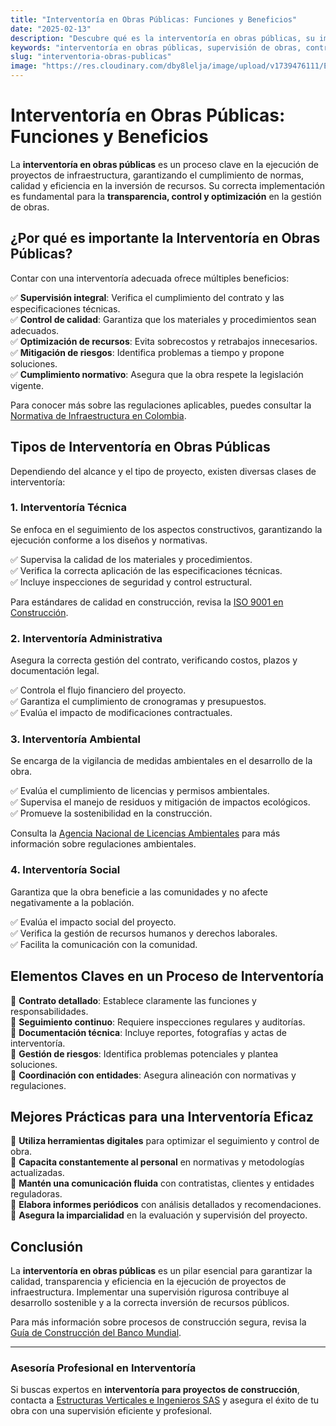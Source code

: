 ```yaml
---
title: "Interventoría en Obras Públicas: Funciones y Beneficios"
date: "2025-02-13"
description: "Descubre qué es la interventoría en obras públicas, su importancia en la supervisión de proyectos y las mejores prácticas para una gestión eficiente."
keywords: "interventoría en obras públicas, supervisión de obras, control de calidad en construcción, gestión de proyectos, auditoría de obras, interventoría en Colombia, interventoría en Bogotá, interventoría en Ibagué, interventoría en Girardot, normativa de interventoría, contratos de interventoría"
slug: "interventoria-obras-publicas"
image: "https://res.cloudinary.com/dby8lelja/image/upload/v1739476111/Estructuras%20Verticales%20e%20Ingenieros%20SAS/Imagenes%20Blog/interventoria_de_obras_publicas_e7vtlq.webp"
---
```


# Interventoría en Obras Públicas: Funciones y Beneficios

La **interventoría en obras públicas** es un proceso clave en la ejecución de proyectos de infraestructura, garantizando el cumplimiento de normas, calidad y eficiencia en la inversión de recursos. Su correcta implementación es fundamental para la **transparencia, control y optimización** en la gestión de obras.

## ¿Por qué es importante la Interventoría en Obras Públicas?

Contar con una interventoría adecuada ofrece múltiples beneficios:

✅ **Supervisión integral**: Verifica el cumplimiento del contrato y las especificaciones técnicas.  
✅ **Control de calidad**: Garantiza que los materiales y procedimientos sean adecuados.  
✅ **Optimización de recursos**: Evita sobrecostos y retrabajos innecesarios.  
✅ **Mitigación de riesgos**: Identifica problemas a tiempo y propone soluciones.  
✅ **Cumplimiento normativo**: Asegura que la obra respete la legislación vigente.  

Para conocer más sobre las regulaciones aplicables, puedes consultar la [Normativa de Infraestructura en Colombia](https://www.mintransporte.gov.co/).

## Tipos de Interventoría en Obras Públicas

Dependiendo del alcance y el tipo de proyecto, existen diversas clases de interventoría:

### 1. Interventoría Técnica

Se enfoca en el seguimiento de los aspectos constructivos, garantizando la ejecución conforme a los diseños y normativas.

✅ Supervisa la calidad de los materiales y procedimientos.  
✅ Verifica la correcta aplicación de las especificaciones técnicas.  
✅ Incluye inspecciones de seguridad y control estructural.  

Para estándares de calidad en construcción, revisa la [ISO 9001 en Construcción](https://www.iso.org/standard/62085.html).

### 2. Interventoría Administrativa

Asegura la correcta gestión del contrato, verificando costos, plazos y documentación legal.

✅ Controla el flujo financiero del proyecto.  
✅ Garantiza el cumplimiento de cronogramas y presupuestos.  
✅ Evalúa el impacto de modificaciones contractuales.  

### 3. Interventoría Ambiental

Se encarga de la vigilancia de medidas ambientales en el desarrollo de la obra.

✅ Evalúa el cumplimiento de licencias y permisos ambientales.  
✅ Supervisa el manejo de residuos y mitigación de impactos ecológicos.  
✅ Promueve la sostenibilidad en la construcción.  

Consulta la [Agencia Nacional de Licencias Ambientales](https://www.anla.gov.co/) para más información sobre regulaciones ambientales.

### 4. Interventoría Social

Garantiza que la obra beneficie a las comunidades y no afecte negativamente a la población.

✅ Evalúa el impacto social del proyecto.  
✅ Verifica la gestión de recursos humanos y derechos laborales.  
✅ Facilita la comunicación con la comunidad.  

## Elementos Claves en un Proceso de Interventoría

📌 **Contrato detallado**: Establece claramente las funciones y responsabilidades.  
📌 **Seguimiento continuo**: Requiere inspecciones regulares y auditorías.  
📌 **Documentación técnica**: Incluye reportes, fotografías y actas de interventoría.  
📌 **Gestión de riesgos**: Identifica problemas potenciales y plantea soluciones.  
📌 **Coordinación con entidades**: Asegura alineación con normativas y regulaciones.  

## Mejores Prácticas para una Interventoría Eficaz

🔹 **Utiliza herramientas digitales** para optimizar el seguimiento y control de obra.  
🔹 **Capacita constantemente al personal** en normativas y metodologías actualizadas.  
🔹 **Mantén una comunicación fluida** con contratistas, clientes y entidades reguladoras.  
🔹 **Elabora informes periódicos** con análisis detallados y recomendaciones.  
🔹 **Asegura la imparcialidad** en la evaluación y supervisión del proyecto.  

## Conclusión

La **interventoría en obras públicas** es un pilar esencial para garantizar la calidad, transparencia y eficiencia en la ejecución de proyectos de infraestructura. Implementar una supervisión rigurosa contribuye al desarrollo sostenible y a la correcta inversión de recursos públicos.

Para más información sobre procesos de construcción segura, revisa la [Guía de Construcción del Banco Mundial](https://documents.worldbank.org/curated/en/homepage).

---

### Asesoría Profesional en Interventoría

Si buscas expertos en **interventoría para proyectos de construcción**, contacta a [Estructuras Verticales e Ingenieros SAS](https://www.estructurasverticales.com/) y asegura el éxito de tu obra con una supervisión eficiente y profesional.
